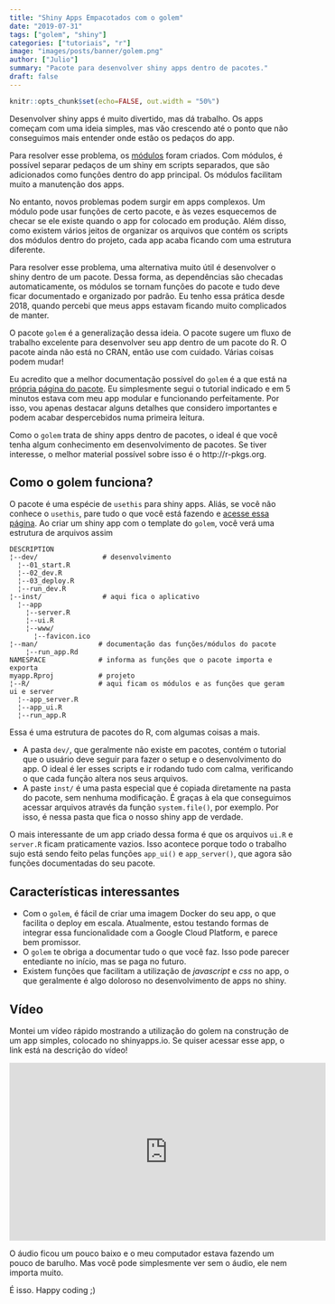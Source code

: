 ```yaml
---
title: "Shiny Apps Empacotados com o golem"
date: "2019-07-31"
tags: ["golem", "shiny"]
categories: ["tutoriais", "r"]
image: "images/posts/banner/golem.png"
author: ["Julio"]
summary: "Pacote para desenvolver shiny apps dentro de pacotes."
draft: false
---
```


```r
knitr::opts_chunk$set(echo=FALSE, out.width = "50%")
```

Desenvolver shiny apps é muito divertido, mas dá trabalho. Os apps começam com uma ideia simples, mas vão crescendo até o ponto que não conseguimos mais entender onde estão os pedaços do app.

Para resolver esse problema, os [módulos](https://shiny.rstudio.com/articles/modules.html) foram criados. Com módulos, é possível separar pedaços de um shiny em scripts separados, que são adicionados como funções dentro do app principal. Os módulos facilitam muito a manutenção dos apps.

No entanto, novos problemas podem surgir em apps complexos. Um módulo pode usar funções de certo pacote, e às vezes esquecemos de checar se ele existe quando o app for colocado em produção. Além disso, como existem vários jeitos de organizar os arquivos que contém os scripts dos módulos dentro do projeto, cada app acaba ficando com uma estrutura diferente.

Para resolver esse problema, uma alternativa muito útil é desenvolver o shiny dentro de um pacote. Dessa forma, as dependências são checadas automaticamente, os módulos se tornam funções do pacote e tudo deve ficar documentado e organizado por padrão. Eu tenho essa prática desde 2018, quando percebi que meus apps estavam ficando muito complicados de manter.

O pacote `golem` é a generalização dessa ideia. O pacote sugere um fluxo de trabalho excelente para desenvolver seu app dentro de um pacote do R. O pacote ainda não está no CRAN, então use com cuidado. Várias coisas podem mudar!

Eu acredito que a melhor documentação possível do `golem` é a que está na [própria página do pacote](https://thinkr-open.github.io/golem/). Eu simplesmente segui o tutorial indicado e em 5 minutos estava com meu app modular e funcionando perfeitamente. Por isso, vou apenas destacar alguns detalhes que considero importantes e podem acabar despercebidos numa primeira leitura.

Como o `golem` trata de shiny apps dentro de pacotes, o ideal é que você tenha algum conhecimento em desenvolvimento de pacotes. Se tiver interesse, o melhor material possível sobre isso é o http://r-pkgs.org.

## Como o golem funciona?

O pacote é uma espécie de `usethis` para shiny apps. Aliás, se você não conhece o `usethis`, pare tudo o que você está fazendo e [acesse essa página](https://usethis.r-lib.org/). Ao criar um shiny app com o template do `golem`, você verá uma estrutura de arquivos assim

```
DESCRIPTION               
¦--dev/                # desenvolvimento
  ¦--01_start.R           
  ¦--02_dev.R           
  ¦--03_deploy.R           
  ¦--run_dev.R
¦--inst/               # aqui fica o aplicativo
  ¦--app                
    ¦--server.R       
    ¦--ui.R           
    ¦--www/          
      ¦--favicon.ico
¦--man/               # documentação das funções/módulos do pacote
    ¦--run_app.Rd      
NAMESPACE             # informa as funções que o pacote importa e exporta
myapp.Rproj           # projeto
¦--R/                 # aqui ficam os módulos e as funções que geram ui e server
  ¦--app_server.R       
  ¦--app_ui.R           
  ¦--run_app.R   
```

Essa é uma estrutura de pacotes do R, com algumas coisas a mais.

- A pasta `dev/`, que geralmente não existe em pacotes, contém o tutorial que o usuário deve seguir para fazer o setup e o desenvolvimento do app. O ideal é ler esses scripts e ir rodando tudo com calma, verificando o que cada função altera nos seus arquivos.
- A paste `inst/` é uma pasta especial que é copiada diretamente na pasta do pacote, sem nenhuma modificação. É graças à ela que conseguimos acessar arquivos através da função `system.file()`, por exemplo. Por isso, é nessa pasta que fica o nosso shiny app de verdade.

O mais interessante de um app criado dessa forma é que os arquivos `ui.R` e `server.R` ficam praticamente vazios. Isso acontece porque todo o trabalho sujo está sendo feito pelas funções `app_ui()` e `app_server()`, que agora são funções documentadas do seu pacote.

## Características interessantes

- Com o `golem`, é fácil de criar uma imagem Docker do seu app, o que facilita o deploy em escala. Atualmente, estou testando formas de integrar essa funcionalidade com a Google Cloud Platform, e parece bem promissor.
- O `golem` te obriga a documentar tudo o que você faz. Isso pode parecer entediante no início, mas se paga no futuro.
- Existem funções que facilitam a utilização de *javascript* e *css* no app, o que geralmente é algo doloroso no desenvolvimento de apps no shiny.

## Vídeo

Montei um vídeo rápido mostrando a utilização do golem na construção de um app simples, colocado no shinyapps.io. Se quiser acessar esse app, o link está na descrição do vídeo!

<iframe width="560" height="315" src="https://www.youtube.com/embed/CRYxSBMxaSI" frameborder="0" allow="accelerometer; autoplay; encrypted-media; gyroscope; picture-in-picture" allowfullscreen></iframe>

O áudio ficou um pouco baixo e o meu computador estava fazendo um pouco de barulho. Mas você pode simplesmente ver sem o áudio, ele nem importa muito.

É isso. Happy coding ;)









